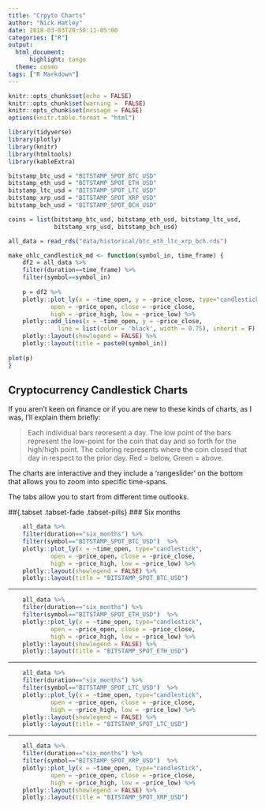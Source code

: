 ```yaml
---
title: "Crpyto Charts"
author: "Nick Hatley"
date: 2018-03-03T20:50:11-05:00
categories: ["R"]
output:
  html_document:
      highlight: tango
  theme: cosmo
tags: ["R Markdown"]
---
```

```r
knitr::opts_chunk$set(echo = FALSE)
knitr::opts_chunk$set(warning =  FALSE)
knitr::opts_chunk$set(message = FALSE)
options(knitr.table.format = "html") 
```


```r
library(tidyverse)
library(plotly)
library(knitr)
library(htmltools)
library(kableExtra)

bitstamp_btc_usd = "BITSTAMP_SPOT_BTC_USD"
bitstamp_eth_usd = "BITSTAMP_SPOT_ETH_USD"
bitstamp_ltc_usd = "BITSTAMP_SPOT_LTC_USD"
bitstamp_xrp_usd = "BITSTAMP_SPOT_XRP_USD"
bitstamp_bch_usd = "BITSTAMP_SPOT_BCH_USD"

coins = list(bitstamp_btc_usd, bitstamp_eth_usd, bitstamp_ltc_usd, 
             bitstamp_xrp_usd, bitstamp_bch_usd)

all_data = read_rds("data/historical/btc_eth_ltc_xrp_bch.rds")

make_ohlc_candlestick_md <- function(symbol_in, time_frame) {
    df2 = all_data %>%
    filter(duration==time_frame) %>% 
    filter(symbol==symbol_in) 
      
    p = df2 %>% 
    plotly::plot_ly(x = ~time_open, y = ~price_close, type="candlestick",
            open = ~price_open, close = ~price_close,
            high = ~price_high, low = ~price_low) %>%
    plotly::add_lines(x = ~time_open, y = ~price_close, 
              line = list(color = 'black', width = 0.75), inherit = F) %>%
    plotly::layout(showlegend = FALSE) %>% 
    plotly::layout(title = paste0(symbol_in))
    
plot(p)
}
```

## Cryptocurrency Candlestick Charts
If you aren't keen on finance or if you are new to these kinds of charts, as I was, I'll explain them briefly:

>Each individual bars reoresent a day. The low point of the bars represent the low-point for the coin that day and so forth for the high/high point. The coloring represents where the coin closed that day in respect to the prior day. Red = below, Green = above.

The charts are interactive and they include a 'rangeslider' on the bottom that allows you to zoom into specific time-spans.

The tabs allow you to start from different time outlooks.  

##{.tabset .tabset-fade .tabset-pills}
### Six months
```r
    all_data %>%
    filter(duration=="six_months") %>% 
    filter(symbol=="BITSTAMP_SPOT_BTC_USD")  %>% 
    plotly::plot_ly(x = ~time_open, type="candlestick",
            open = ~price_open, close = ~price_close,
            high = ~price_high, low = ~price_low) %>%
    plotly::layout(showlegend = FALSE) %>% 
    plotly::layout(title = "BITSTAMP_SPOT_BTC_USD")
```

*************

```r
    all_data %>%
    filter(duration=="six_months") %>% 
    filter(symbol=="BITSTAMP_SPOT_ETH_USD")  %>% 
    plotly::plot_ly(x = ~time_open, type="candlestick",
            open = ~price_open, close = ~price_close,
            high = ~price_high, low = ~price_low) %>%
    plotly::layout(showlegend = FALSE) %>% 
    plotly::layout(title = "BITSTAMP_SPOT_ETH_USD")
```

*************

```r
    all_data %>%
    filter(duration=="six_months") %>% 
    filter(symbol=="BITSTAMP_SPOT_LTC_USD")  %>% 
    plotly::plot_ly(x = ~time_open, type="candlestick",
            open = ~price_open, close = ~price_close,
            high = ~price_high, low = ~price_low) %>%
    plotly::layout(showlegend = FALSE) %>% 
    plotly::layout(title = "BITSTAMP_SPOT_LTC_USD")
```

*************

```r
    all_data %>%
    filter(duration=="six_months") %>% 
    filter(symbol=="BITSTAMP_SPOT_XRP_USD")  %>% 
    plotly::plot_ly(x = ~time_open, type="candlestick",
            open = ~price_open, close = ~price_close,
            high = ~price_high, low = ~price_low) %>%
    plotly::layout(showlegend = FALSE) %>% 
    plotly::layout(title = "BITSTAMP_SPOT_XRP_USD")
```

